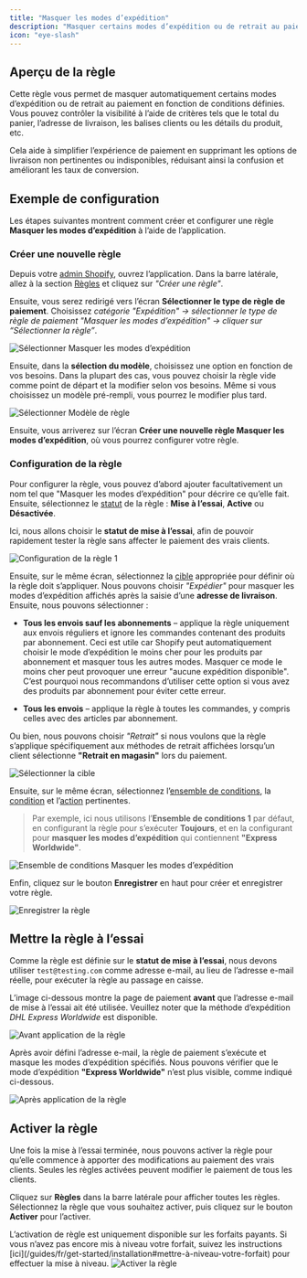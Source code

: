 ```yaml
---
title: "Masquer les modes d’expédition"
description: "Masquer certains modes d’expédition ou de retrait au paiement selon des conditions données."
icon: "eye-slash"
---
```


## Aperçu de la règle

Cette règle vous permet de masquer automatiquement certains modes d’expédition ou de retrait au paiement en fonction de conditions définies. Vous pouvez contrôler la visibilité à l’aide de critères tels que le total du panier, l’adresse de livraison, les balises clients ou les détails du produit, etc.

Cela aide à simplifier l’expérience de paiement en supprimant les options de livraison non pertinentes ou indisponibles, réduisant ainsi la confusion et améliorant les taux de conversion.

## Exemple de configuration

Les étapes suivantes montrent comment créer et configurer une règle **Masquer les modes d’expédition** à l’aide de l’application.

### Créer une nouvelle règle

Depuis votre [admin Shopify](/guides/fr/get-started/installation#accéder-à-l’application), ouvrez l’application. Dans la barre latérale, allez à la section [Règles](/guides/fr/get-started/quickstart#créer-une-règle-d’exemple) et cliquez sur _"Créer une règle"_.

Ensuite, vous serez redirigé vers l’écran **Sélectionner le type de règle de paiement**. Choisissez _catégorie "Expédition" → sélectionner le type de règle de paiement "Masquer les modes d’expédition" → cliquer sur “Sélectionner la règle”_.

<img
  src="/images/essentials/shipping/select-hide-shipping-methods.webp"
  alt="Sélectionner Masquer les modes d’expédition"
/>

Ensuite, dans la **sélection du modèle**, choisissez une option en fonction de vos besoins. Dans la plupart des cas, vous pouvez choisir la règle vide comme point de départ et la modifier selon vos besoins. Même si vous choisissez un modèle pré-rempli, vous pourrez le modifier plus tard.

<img
  src="/images/essentials/shipping/select-rule-template-hide-shipping-methods.webp"
  alt="Sélectionner Modèle de règle"
/>

Ensuite, vous arriverez sur l’écran **Créer une nouvelle règle Masquer les modes d’expédition**, où vous pourrez configurer votre règle.

### Configuration de la règle

Pour configurer la règle, vous pouvez d’abord ajouter facultativement un nom tel que "Masquer les modes d’expédition" pour décrire ce qu’elle fait. Ensuite, sélectionnez le [statut](/guides/fr/get-started/concepts#statut) de la règle : **Mise à l’essai**, **Active** ou **Désactivée**.

Ici, nous allons choisir le **statut de mise à l’essai**, afin de pouvoir rapidement tester la règle sans affecter le paiement des vrais clients.

<img
  src="/images/essentials/shipping/rule-configure-1-hide-shipping-methods.webp"
  alt="Configuration de la règle 1"
/>

Ensuite, sur le même écran, sélectionnez la [cible](/guides/fr/get-started/concepts#cible) appropriée pour définir où la règle doit s’appliquer. Nous pouvons choisir _"Expédier"_ pour masquer les modes d’expédition affichés après la saisie d’une **adresse de livraison**. Ensuite, nous pouvons sélectionner :

- **Tous les envois sauf les abonnements** – applique la règle uniquement aux envois réguliers et ignore les commandes contenant des produits par abonnement. Ceci est utile car Shopify peut automatiquement choisir le mode d’expédition le moins cher pour les produits par abonnement et masquer tous les autres modes. Masquer ce mode le moins cher peut provoquer une erreur "aucune expédition disponible". C’est pourquoi nous recommandons d’utiliser cette option si vous avez des produits par abonnement pour éviter cette erreur.

- **Tous les envois** – applique la règle à toutes les commandes, y compris celles avec des articles par abonnement.

Ou bien, nous pouvons choisir _"Retrait"_ si nous voulons que la règle s’applique spécifiquement aux méthodes de retrait affichées lorsqu’un client sélectionne **"Retrait en magasin"** lors du paiement.

<img src="/images/essentials/shipping/select-target.webp" alt="Sélectionner la cible" />

Ensuite, sur le même écran, sélectionnez l’[ensemble de conditions](/guides/fr/get-started/concepts#ensemble-de-conditions), la [condition](/guides/fr/get-started/concepts#conditions-le-«-quand-») et l’[action](/guides/fr/get-started/concepts#action-le-«-quoi-») pertinentes.

> Par exemple, ici nous utilisons l’**Ensemble de conditions 1** par défaut, en configurant la règle pour s’exécuter **Toujours**, et en la configurant pour **masquer les modes d’expédition** qui contiennent **"Express Worldwide"**.

<img
  src="/images/essentials/shipping/condition-set-hide-shipping-methods.webp"
  alt="Ensemble de conditions Masquer les modes d’expédition"
/>

Enfin, cliquez sur le bouton <b>Enregistrer</b> en haut pour créer et enregistrer votre règle.

<img src="/images/shared/save-rule.webp" alt="Enregistrer la règle" />

## Mettre la règle à l’essai

Comme la règle est définie sur le **statut de mise à l’essai**, nous devons utiliser `test@testing.com` comme adresse e-mail, au lieu de l’adresse e-mail réelle, pour exécuter la règle au passage en caisse.

<Warning>
  L’image ci-dessous montre la page de paiement <b>avant</b> que l’adresse
  e-mail de mise à l’essai ait été utilisée. Veuillez noter que la méthode
  d’expédition <i>DHL Express Worldwide</i> est disponible.
</Warning>

<img
  src="/images/essentials/shipping/before-rule-apply-shipping-methods.webp"
  alt="Avant application de la règle"
/>

Après avoir défini l’adresse e-mail, la règle de paiement s’exécute et masque les modes d’expédition spécifiés. Nous pouvons vérifier que le mode d’expédition **"Express Worldwide"** n’est plus visible, comme indiqué ci-dessous.

<img
  src="/images/essentials/shipping/after-rule-apply-hide-shipping-methods.webp"
  alt="Après application de la règle"
/>

## Activer la règle

Une fois la mise à l’essai terminée, nous pouvons activer la règle pour qu’elle commence à apporter des modifications au paiement des vrais clients. Seules les règles activées peuvent modifier le paiement de tous les clients.

Cliquez sur **Règles** dans la barre latérale pour afficher toutes les règles. Sélectionnez la règle que vous souhaitez activer, puis cliquez sur le bouton **Activer** pour l’activer.

<Warning>
  L’activation de règle est uniquement disponible sur les forfaits payants. Si
  vous n’avez pas encore mis à niveau votre forfait, suivez les instructions
  [ici](/guides/fr/get-started/installation#mettre-à-niveau-votre-forfait) pour effectuer la mise à niveau.
</Warning>
<img
  src="/images/essentials/shipping/activate-the-rule-hide-shipping-methods.webp"
  alt="Activer la règle"
/>
